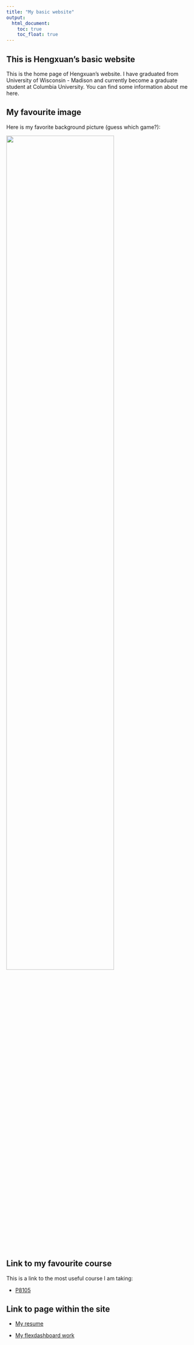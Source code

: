 ```yaml
---
title: "My basic website"
output: 
  html_document:
    toc: true
    toc_float: true
---
```



## This is Hengxuan's basic website

This is the home page of Hengxuan's website. I have graduated from University of Wisconsin - Madison and currently become a graduate student at Columbia University. You can find some information about me here. 


## My favourite image

Here is my favorite background picture (guess which game?):

<img src="images/bkgd.jpg" style="width:75%">


## Link to my favourite course

This is a link to the most useful course I am taking:

* [P8105](https://p8105.com)


## Link to page within the site

* [My resume](about.html)

* [My flexdashboard work](dashboard.html)






